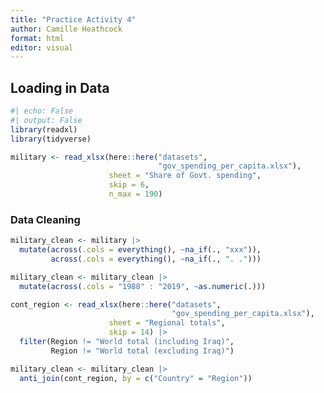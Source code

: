 ```yaml
---
title: "Practice Activity 4"
author: Camille Heathcock
format: html
editor: visual
---
```


## Loading in Data

```r
#| echo: False 
#| output: False
library(readxl) 
library(tidyverse)
```

```r
military <- read_xlsx(here::here("datasets", 
                                 "gov_spending_per_capita.xlsx"), 
                      sheet = "Share of Govt. spending", 
                      skip = 6, 
                      n_max = 190)
```

### Data Cleaning

```r
military_clean <- military |>  
  mutate(across(.cols = everything(), ~na_if(., "xxx")), 
         across(.cols = everything(), ~na_if(., ". .")))
```

```r
military_clean <- military_clean |> 
  mutate(across(.cols = "1988" : "2019", ~as.numeric(.)))
```

```r
cont_region <- read_xlsx(here::here("datasets",
                                    "gov_spending_per_capita.xlsx"), 
                      sheet = "Regional totals", 
                      skip = 14) |> 
  filter(Region != "World total (including Iraq)", 
         Region != "World total (excluding Iraq)")
```

```r
military_clean <- military_clean |> 
  anti_join(cont_region, by = c("Country" = "Region"))
```
